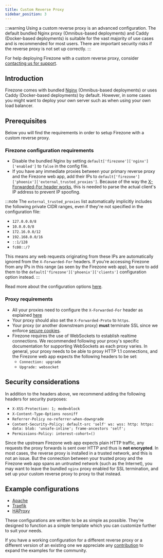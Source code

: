 ```yaml
---
title: Custom Reverse Proxy
sidebar_position: 3
---
```


:::warning
Using a custom reverse proxy is an advanced configuration. The default bundled
Nginx proxy (Omnibus-based deployments) and Caddy (Docker-based deployments) is
suitable for the vast majority of use cases and is recommended for most users.
There are important security risks if the reverse proxy is not set up correctly.
:::

For help deploying Firezone with a custom reverse proxy, consider [contacting us
for support](https://www.firezone.dev/contact/sales).

## Introduction

Firezone comes with bundled [Nginx](https://www.nginx.com/) (Omnibus-based
deployments) or uses Caddy (Docker-based deployments) by default. However, in
some cases you might want to deploy your own server such as when using
your own load balancer.

## Prerequisites

Below you will find the requirements in order to setup Firezone with a custom
reverse proxy.

### Firezone configuration requirements

* Disable the bundled Nginx by setting `default['firezone']['nginx']['enabled']`
  to `false` in the config file.
* If you have any immediate proxies between your primary reverse proxy and the
  Firezone web app, add their IPs to
  `default['firezone']['phoenix']['external_trusted_proxies']`. Because of the
  way the [X-Forwarded-For header works](
  https://developer.mozilla.org/en-US/docs/Web/HTTP/Headers/X-Forwarded-For),
  this is needed to parse the actual client's IP address to prevent
  IP spoofing.

:::note
The `external_trusted_proxies` list automatically implicitly includes the
following private CIDR ranges, even if they're not specified in the
configuration file:

* `127.0.0.0/8`
* `10.0.0.0/8`
* `172.16.0.0/12`
* `192.168.0.0/16`
* `::1/128`
* `fc00::/7`

This means any web requests originating from these IPs are automatically ignored
from the `X-Forwarded-For` headers. If you're accessing Firezone from any IPs in
this range (as seen by the Firezone web app), be sure to add them to the
`default['firezone']['phoenix']['clients']` configuration option instead.
:::

Read more about the configuration options
[here](/reference/configuration-file/).

### Proxy requirements

* All your proxies need to configure the `X-Forwarded-For` header as explained
  [here](
  https://developer.mozilla.org/en-US/docs/Web/HTTP/Headers/X-Forwarded-For)
* Your proxy should also set the `X-Forwarded-Proto` to `https`.
* Your proxy (or another downstream proxy) **must** terminate SSL since we
  enforce [secure cookies](
  https://developer.mozilla.org/en-US/docs/Web/HTTP/Cookies#restrict_access_to_cookies).
* Firezone requires the use of WebSockets to establish realtime connections. We
  recommended following your proxy's specific documentation for supporting
  WebSockets as each proxy varies. In general, your proxy needs to be able to
  proxy HTTP 1.1 connections, and the Firezone web app expects the following
  headers to be set:
  * `Connection: upgrade`
  * `Upgrade: websocket`

## Security considerations

In addition to the headers above, we recommend adding the following headers for
security purposes:

* `X-XSS-Protection: 1; mode=block`
* `X-Content-Type-Options nosniff`
* `Referrer-Policy no-referrer-when-downgrade`
* `Content-Security-Policy: default-src 'self' ws: wss: http: https: data: blob:
  'unsafe-inline'; frame-ancestors 'self';`
* `Permissions-Policy: interest-cohort=()`

Since the upstream Firezone web app expects plain HTTP traffic, any requests the
proxy forwards is sent over HTTP and thus is **not encrypted**. In most cases,
the reverse proxy is installed in a trusted network, and this is not an issue.
But the connection between your trusted proxy and the Firezone web app spans
an untrusted network (such as the Internet), you may want to leave the bundled
`nginx` proxy enabled for SSL termination, and set up your custom
reverse proxy to proxy to that instead.

## Example configurations

* [Apache](/reference/reverse-proxy-templates/apache/)
* [Traefik](/reference/reverse-proxy-templates/traefik/)
* [HAProxy](/reference/reverse-proxy-templates/haproxy/)

These configurations are written to be as simple as possible. They're designed
to function as a simple template which you can customize further to suit your
needs.

If you have a working configuration for a different reverse proxy or a different
version of an existing one we appreciate any
[contribution](https://github.com/firezone/firezone/) to expand the examples for
the community.
